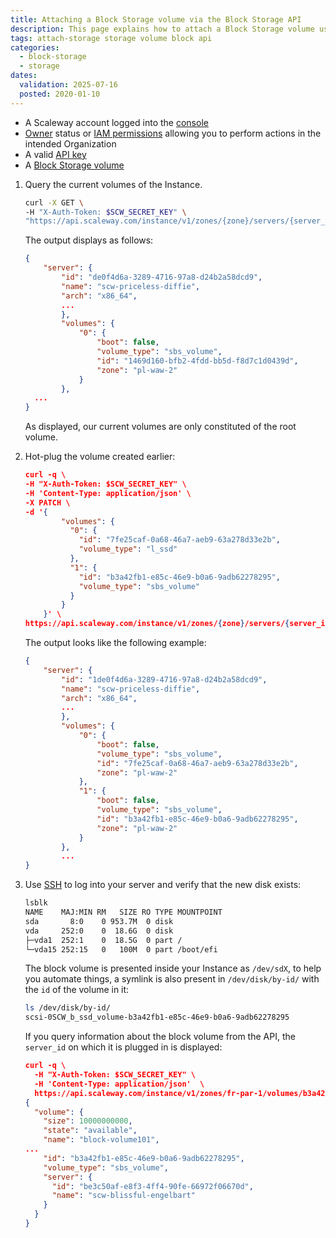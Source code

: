 ```yaml
---
title: Attaching a Block Storage volume via the Block Storage API
description: This page explains how to attach a Block Storage volume using the Scaleway API.
tags: attach-storage storage volume block api
categories:
  - block-storage
  - storage
dates:
  validation: 2025-07-16
  posted: 2020-01-10
---
```



<Requirements />

- A Scaleway account logged into the [console](https://console.scaleway.com)
- [Owner](/iam/concepts/#owner) status or [IAM permissions](/iam/concepts/#permission) allowing you to perform actions in the intended Organization
- A valid [API key](/iam/how-to/create-api-keys/)
- A [Block Storage volume](/block-storage/how-to/create-a-volume/)


1. Query the current volumes of the Instance.
    ```sh
    curl -X GET \
    -H "X-Auth-Token: $SCW_SECRET_KEY" \
    "https://api.scaleway.com/instance/v1/zones/{zone}/servers/{server_id}"
    ```

    The output displays as follows:
    ```json
    {
        "server": {
            "id": "de0f4d6a-3289-4716-97a8-d24b2a58dcd9",
            "name": "scw-priceless-diffie",
            "arch": "x86_64",
            ...
            },
            "volumes": {
                "0": {
                    "boot": false,
                    "volume_type": "sbs_volume",
                    "id": "1469d160-bfb2-4fdd-bb5d-f8d7c1d0439d",
                    "zone": "pl-waw-2"
                }
            },
      ...
    }
    ```

    As displayed, our current volumes are only constituted of the root volume.
2. Hot-plug the volume created earlier:
    ```json
    curl -q \
    -H "X-Auth-Token: $SCW_SECRET_KEY" \
    -H 'Content-Type: application/json' \
    -X PATCH \
    -d '{
            "volumes": {
              "0": {
                "id": "7fe25caf-0a68-46a7-aeb9-63a278d33e2b",
                "volume_type": "l_ssd"
              },
              "1": {
                "id": "b3a42fb1-e85c-46e9-b0a6-9adb62278295",
                "volume_type": "sbs_volume"
              }
            }
        }' \
    https://api.scaleway.com/instance/v1/zones/{zone}/servers/{server_id}
    ```
      The output looks like the following example:
      ```json
      {
          "server": {
              "id": "1de0f4d6a-3289-4716-97a8-d24b2a58dcd9",
              "name": "scw-priceless-diffie",
              "arch": "x86_64",
              ...
              },
              "volumes": {
                  "0": {
                      "boot": false,
                      "volume_type": "sbs_volume",
                      "id": "7fe25caf-0a68-46a7-aeb9-63a278d33e2b",
                      "zone": "pl-waw-2"
                  },
                  "1": {
                      "boot": false,
                      "volume_type": "sbs_volume",
                      "id": "b3a42fb1-e85c-46e9-b0a6-9adb62278295",
                      "zone": "pl-waw-2"
                  }
              },
              ...
      }
      ```
3. Use [SSH](/instances/how-to/connect-to-instance/) to log into your server and verify that the new disk exists:
    ```bash
    lsblk
    NAME    MAJ:MIN RM   SIZE RO TYPE MOUNTPOINT
    sda       8:0    0 953.7M  0 disk
    vda     252:0    0  18.6G  0 disk
    ├─vda1  252:1    0  18.5G  0 part /
    └─vda15 252:15   0   100M  0 part /boot/efi
    ```

    The block volume is presented inside your Instance as `/dev/sdX`, to help you
    automate things, a symlink is also present in `/dev/disk/by-id/` with the `id`
    of the volume in it:

    ```sh
    ls /dev/disk/by-id/
    scsi-0SCW_b_ssd_volume-b3a42fb1-e85c-46e9-b0a6-9adb62278295
    ```

    If you query information about the block volume from the API, the `server_id`
    on which it is plugged in is displayed:

    ```json
    curl -q \
      -H "X-Auth-Token: $SCW_SECRET_KEY" \
      -H 'Content-Type: application/json'  \
      https://api.scaleway.com/instance/v1/zones/fr-par-1/volumes/b3a42fb1-e85c-46e9-b0a6-9adb62278295
    {
      "volume": {
        "size": 10000000000,
        "state": "available",
        "name": "block-volume101",
    ...
        "id": "b3a42fb1-e85c-46e9-b0a6-9adb62278295",
        "volume_type": "sbs_volume",
        "server": {
          "id": "be3c50af-e8f3-4ff4-90fe-66972f06670d",
          "name": "scw-blissful-engelbart"
        }
      }
    }
    ```


